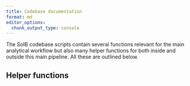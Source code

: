 ```yaml
---
title: Codebase documentation
format: md
editor_options: 
  chunk_output_type: console
---
```


The SoIB codebase scripts contain several functions relevant for the main analytical workflow but also many helper functions for both inside and outside this main pipeline. All these are outlined below.

## Helper functions